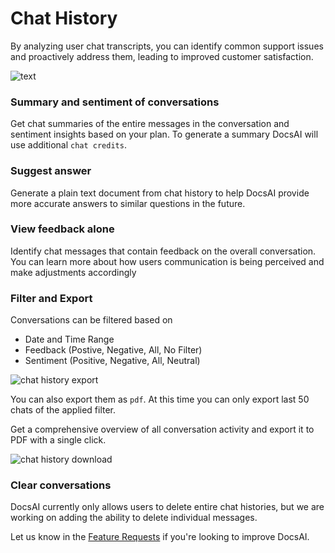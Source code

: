 # Chat History

By analyzing user chat transcripts, you can identify common support issues and proactively address them, leading to improved customer satisfaction.

![text](/docs/chathistory.webp)

### Summary and sentiment of conversations
Get chat summaries of the entire messages in the conversation and sentiment insights based on your plan. To generate a summary DocsAI will use additional `chat credits`. 


### Suggest answer
Generate a plain text document from chat history to help DocsAI provide more accurate answers to similar questions in the future.

### View feedback alone
Identify chat messages that contain feedback on the overall conversation. You can learn more about how users communication is being perceived and make adjustments accordingly

### Filter and Export
Conversations can be filtered based on 
  - Date and Time Range
  - Feedback (Postive, Negative, All, No Filter)
  - Sentiment (Positive, Negative, All, Neutral)

![chat history export](/docs/chathistoryexport.webp)

You can also export them as `pdf`. At this time you can only export last 50 chats of the applied filter.

Get a comprehensive overview of all conversation activity and export it to PDF with a single click.

![chat history download](/docs/download.webp)


### Clear conversations
DocsAI currently only allows users to delete entire chat histories, but we are working on adding the ability to delete individual messages.

Let us know in the [Feature Requests](https://docsai.canny.io/featrue-requests) if you're looking to improve DocsAI.



